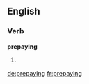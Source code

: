 ==English==

===Verb===
'''prepaying'''

# {{third-person singular of|[[prepay]]}}

[[de:prepaying]]
[[fr:prepaying]]